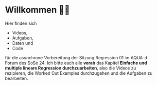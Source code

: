 # Willkommen 👋🏼{.unnumbered}

Hier finden sich

* Videos, 
* Aufgaben,
* Daten und
* Code

für die asynchrone Vorbereitung der Sitzung Regression 01 im AQUA-d Forum des SoSe 24. Ich bitte euch alle **vorab** das Kapitel **Einfache und multiple lineare Regression durchzuarbeiten**, also die Videos zu rezipieren, die Worked Out Examples durchzugehen und die Aufgaben zu bearbeiten.
